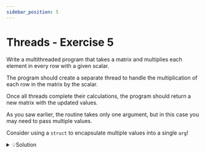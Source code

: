 ```yaml
---
sidebar_position: 5
---
```



# Threads - Exercise 5

Write a multithreaded program that takes a matrix and multiplies each element in every row with a given scalar.

The program should create a separate thread to handle the multiplication of each row in the matrix by the scalar.

Once all threads complete their calculations, the program should return a new matrix with the updated values.

<Admonition type="tip" icon="🕵️" title="HINT">
As you saw earlier, the routine takes only one argument, but in this case you may need to pass multiple values.

Consider using a `struct` to encapsulate multiple values into a single `arg`!

</Admonition>

<details>

<summary>💡Solution</summary>

```c title="threads_7.c"

#include <stdio.h>
#include <stdlib.h>
#include <pthread.h>
#include <errno.h>

#define ROWS 3
#define COLUMNS 4

typedef struct
{
    int *row;
    int columns;
    int scalar;
    int *result;
} Matrix;

void *multiply(void *args)
{
    Matrix *mArgs = (Matrix *)args;
    for(int i = 0; i < mArgs->columns; i++)
    {
        mArgs->result[i] = mArgs->row[i] * mArgs->scalar;
    }

    return NULL;
}

int main()
{
    int matrix[3][4] =
    {
        {1, 2, 3, 4},
        {5, 6, 7, 8},
        {9, 10, 11, 12}
    };

    int result[3][4];

    pthread_t threads[3];
    Matrix args[3];

    for(int i = 0; i < ROWS; i++)
    {
        args[i].row = matrix[i];
        args[i].columns = COLUMNS;
        args[i].scalar = 5;
        args[i].result = result[i];

        if(pthread_create(&threads[i], NULL, multiply, &args[i]))
        {
            perror(NULL);
            return errno;
        }
    }

    for(int i = 0; i < ROWS; i++)
    {
        if(pthread_join(threads[i], NULL))
        {
            perror(NULL);
            return errno;
        }
    }

    for(int i = 0; i < ROWS; i++)
    {
        for(int j = 0; j < COLUMNS; j++)
        {
            printf("%d ", result[i][j]);
        }
        printf("\n");
    }

    return 0;
}

```

</details>
